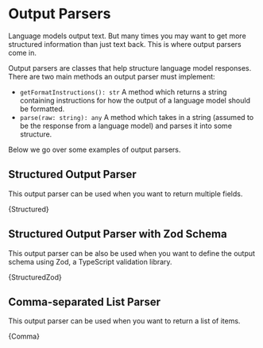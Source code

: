 
# Output Parsers

Language models output text. But many times you may want to get more structured information than just text back. This is where output parsers come in.

Output parsers are classes that help structure language model responses. There are two main methods an output parser must implement:

- `getFormatInstructions(): str` A method which returns a string containing instructions for how the output of a language model should be formatted.
- `parse(raw: string): any` A method which takes in a string (assumed to be the response from a language model) and parses it into some structure.

Below we go over some examples of output parsers.

## Structured Output Parser

This output parser can be used when you want to return multiple fields.


<CodeBlock language="typescript">{Structured}</CodeBlock>

## Structured Output Parser with Zod Schema

This output parser can be also be used when you want to define the output schema using Zod, a TypeScript validation library.


<CodeBlock language="typescript">{StructuredZod}</CodeBlock>

## Comma-separated List Parser

This output parser can be used when you want to return a list of items.


<CodeBlock language="typescript">{Comma}</CodeBlock>
